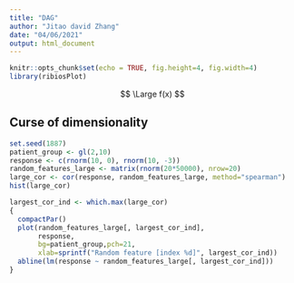 ```yaml
---
title: "DAG"
author: "Jitao david Zhang"
date: "04/06/2021"
output: html_document
---
```


```r
knitr::opts_chunk$set(echo = TRUE, fig.height=4, fig.width=4)
library(ribiosPlot)
```

$$ \Large f(x) $$


## Curse of dimensionality

```r
set.seed(1887)
patient_group <- gl(2,10)
response <- c(rnorm(10, 0), rnorm(10, -3))
random_features_large <- matrix(rnorm(20*50000), nrow=20)
large_cor <- cor(response, random_features_large, method="spearman")
hist(large_cor)
```

```r
largest_cor_ind <- which.max(large_cor)
{
  compactPar()
  plot(random_features_large[, largest_cor_ind],
       response,
       bg=patient_group,pch=21,
       xlab=sprintf("Random feature [index %d]", largest_cor_ind))
  abline(lm(response ~ random_features_large[, largest_cor_ind]))
}
```

